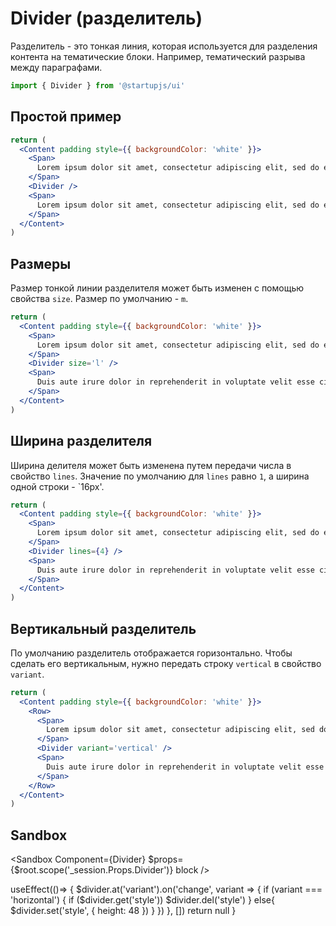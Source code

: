 
# Divider (разделитель)

Разделитель - это тонкая линия, которая используется для разделения контента на тематические блоки. Например, тематический разрыва между параграфами.

```jsx
import { Divider } from '@startupjs/ui'
```

## Простой пример

```jsx example
return (
  <Content padding style={{ backgroundColor: 'white' }}>
    <Span>
      Lorem ipsum dolor sit amet, consectetur adipiscing elit, sed do eiusmod tempor incididunt ut labore et dolore magna aliqua. Ut enim ad minim veniam, quis nostrud exercitation ullamco laboris nisi ut aliquip ex ea commodo consequat.
    </Span>
    <Divider />
    <Span>
      Lorem ipsum dolor sit amet, consectetur adipiscing elit, sed do eiusmod tempor incididunt ut labore et dolore magna aliqua. Ut enim ad minim veniam, quis nostrud exercitation ullamco laboris nisi ut aliquip ex ea commodo consequat.
    </Span>
  </Content>
)
```

## Размеры

Размер тонкой линии разделителя может быть изменен с помощью свойства `size`. Размер по умолчанию - `m`.

```jsx example
return (
  <Content padding style={{ backgroundColor: 'white' }}>
    <Span>
      Lorem ipsum dolor sit amet, consectetur adipiscing elit, sed do eiusmod tempor incididunt ut labore et dolore magna aliqua. Ut enim ad minim veniam, quis nostrud exercitation ullamco laboris nisi ut aliquip ex ea commodo consequat.
    </Span>
    <Divider size='l' />
    <Span>
      Duis aute irure dolor in reprehenderit in voluptate velit esse cillum dolore eu fugiat nulla pariatur. Excepteur sint occaecat cupidatat non proident, sunt in culpa qui officia deserunt mollit anim id est laborum.
    </Span>
  </Content>
)
```

## Ширина разделителя

Ширина делителя может быть изменена путем передачи числа в свойство `lines`. Значение по умолчанию для `lines` равно `1`, а ширина одной строки - `16px'.

```jsx example
return (
  <Content padding style={{ backgroundColor: 'white' }}>
    <Span>
      Lorem ipsum dolor sit amet, consectetur adipiscing elit, sed do eiusmod tempor incididunt ut labore et dolore magna aliqua. Ut enim ad minim veniam, quis nostrud exercitation ullamco laboris nisi ut aliquip ex ea commodo consequat.
    </Span>
    <Divider lines={4} />
    <Span>
      Duis aute irure dolor in reprehenderit in voluptate velit esse cillum dolore eu fugiat nulla pariatur. Excepteur sint occaecat cupidatat non proident, sunt in culpa qui officia deserunt mollit anim id est laborum.
    </Span>
  </Content>
)
```

## Вертикальный разделитель

По умолчанию разделитель отображается горизонтально. Чтобы сделать его вертикальным, нужно передать строку `vertical` в свойство `variant`.

```jsx example
return (
  <Content padding style={{ backgroundColor: 'white' }}>
    <Row>
      <Span>
        Lorem ipsum dolor sit amet, consectetur adipiscing elit, sed do eiusmod tempor incididunt ut labore et dolore magna aliqua. Ut enim ad minim veniam, quis nostrud exercitation ullamco laboris nisi ut aliquip ex ea commodo consequat.
      </Span>
      <Divider variant='vertical' />
      <Span>
        Duis aute irure dolor in reprehenderit in voluptate velit esse cillum dolore eu fugiat nulla pariatur. Excepteur sint occaecat cupidatat non proident, sunt in culpa qui officia deserunt mollit anim id est laborum.
      </Span>
    </Row>
  </Content>
)
```

## Sandbox

<Sandbox
  Component={Divider}
  $props={$root.scope('_session.Props.Divider')}
  block
/>

  useEffect(()=> {
    $divider.at('variant').on('change', variant => {
      if (variant === 'horizontal') {
        if ($divider.get('style')) $divider.del('style')
      } else{
        $divider.set('style', { height: 48 })
      }
    })
  }, [])
  return null
}

<SandboxEvents />
